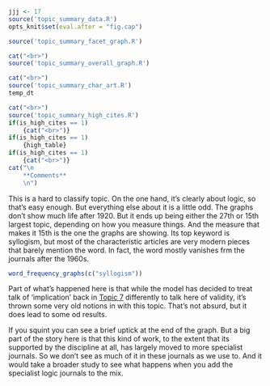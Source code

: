 ```r
jjj <- 17
source('topic_summary_data.R')
opts_knit$set(eval.after = "fig.cap")
```

```r
source('topic_summary_facet_graph.R')
```

```r
cat("<br>")
source('topic_summary_overall_graph.R')
```

```r
cat("<br>")
source('topic_summary_char_art.R')
temp_dt
```

```r
cat("<br>")
source('topic_summary_high_cites.R')
if(is_high_cites == 1)
	{cat("<br>")}
if(is_high_cites == 1)
	{high_table}
if(is_high_cites == 1)
	{cat("<br>")}
cat("\n
	**Comments**
	\n")
```

This is a hard to classify topic. On the one hand, it's clearly about logic, so that's easy enough. But everything else about it is a little odd. The graphs don't show much life after 1920. But it ends up being either the 27th or 15th largest topic, depending on how you measure things. And the measure that makes it 15th is the one the graphs are showing. Its top keyword is syllogism, but most of the characteristic articles are very modern pieces that barely mention the word. In fact, the word mostly vanishes frm the journals after the 1960s.

```r
word_frequency_graphs(c("syllogism"))
```

Part of what's happened here is that while the model has decided to treat talk of 'implication' back in [Topic 7](#topic07) differently to talk here of validity, it's thrown some very old notions in with this topic. That's not absurd, but it does lead to some od results.

If you squint you can see a brief uptick at the end of the graph. But a big part of the story here is that this kind of work, to the extent that its supported by the discipline at all, has largely moved to more specialist journals. So we don't see as much of it in these journals as we use to. And it would take a broader study to see what happens when you add the specialist logic journals to the mix.